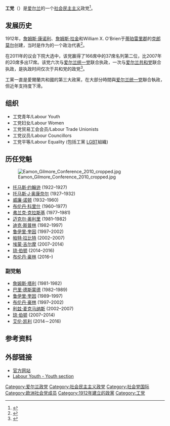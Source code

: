 {{Infobox political party
|name  = 工党
|name_native   = Páirtí an Lucht Oibre
|logo          = The logo of Labour Party in Ireland 2021.svg
|leader1_title = 主席
|leader1_name  = {{tsl|en|Brendan Howlin|布伦丹·豪林}}
|founder       = [[詹姆斯·康诺利|詹姆斯·康诺利]],<br />[[詹姆斯·拉金|詹姆斯·拉金]],<br />{{tsl|en|William X. O'Brien|威廉·X·奥布赖恩}}
|foundation    = {{start date|1912}}
|党歌=《[[红旗_(歌曲)|红旗]]》
|headquarters  = {{IRL}}[[都柏林|都柏林]]
|ideology      = [[社会民主主义|社会民主主义]]<br>[[亲欧洲主义|亲欧洲主义]]
|position      = [[中间偏左|中间偏左]]
|youth_wing    = 工党青年
|妇女组织 = 工党妇女
|international = [[社会党国际|社会党国际]]
|european      = [[欧洲社会党|欧洲社会党]]
|europarl      = [[社会主义者和民主人士进步联盟|社会主义者和民主人士进步联盟]]
|colours       = [[红色|红色]]
|country       = 爱尔兰
|website       = {{URL|http://www.labour.ie/}}
|colorcode     = {{Party meta/color/工黨 (愛爾蘭)}}
|seats1_title  = [[爱尔兰众议院|众议院]]
|seats1        = {{Infobox political party/seats|7|158|hex={{Party meta/color/工黨 (愛爾蘭)}}}}
|seats2_title  = [[爱尔兰参议院|参议院]]
|seats2        = {{Infobox political party/seats|5|60|hex={{Party meta/color/工黨 (愛爾蘭)}}}}
|seats3_title  = [[欧洲议会|欧洲议会]]
|seats3        = {{Infobox political party/seats|0|11|hex={{Party meta/color/工黨 (愛爾蘭)}}}}
|seats4_title  = {{link-en|地方政府 (愛爾蘭)|Local government in the Republic of Ireland|地方政府}}
|seats4        = {{Infobox political party/seats|50|949|hex={{Party meta/color/工黨 (愛爾蘭)}}}}
}}
'''工党'''（{{lang-ga|Páirtí an Lucht Oibre}}）是[[爱尔兰|爱尔兰]]的一个[[社会民主主义|社会民主主义]]政党<ref name="parties-and-elections.de">{{Cite web |url=http://www.parties-and-elections.de/ireland.html |title=Parties and Elections in Europe: The database about parliamentary elections and political parties in Europe, by Wolfram Nordsieck |access-date=2011-11-01 |archive-date=2013-07-28 |archive-url=https://web.archive.org/web/20130728155107/http://www.parties-and-elections.eu/ireland.html |dead-url=no }}</ref>。

== 发展历史 ==
1912年，[[詹姆斯·康诺利|詹姆斯·康诺利]]、[[詹姆斯·拉金|詹姆斯·拉金]]和William X. O'Brien于[[蒂珀雷里郡|蒂珀雷里郡]]的[[克朗梅尔|克郎莫尔]]创建，当时是作为{{tsl|en|Irish Trade Union Congress|爱尔兰工会大会}}的一个政治代表<ref>{{cite web |url=http://www.labour.ie/party/history.html |title=Labour's proud history |publisher=labour.ie |accessdate=2011-01-01 |archive-date=2020-10-26 |archive-url=https://web.archive.org/web/20201026131540/https://www.labour.ie/party/history.html |dead-url=no }}</ref>。 

在2011年的议会下院大选中，该党赢得了166席中的37席名列第二位，比2007年的20席多出17席。该党六次与[[爱尔兰统一党|爱尔兰统一党]]联合执政，一次与[[爱尔兰共和党|爱尔兰共和党]]联合执政，是执政时间仅次于共和党的政党<ref name=RTE_03062011>{{cite web |url=http://www.rte.ie/news/2011/0306/politics.html |title=FG and Labour discuss programme for government |publisher=[[RTE|RTE]] |accessdate=2011-03-06 |archive-date=2012-11-02 |archive-url=https://web.archive.org/web/20121102235554/http://www.rte.ie/news/2011/0306/politics.html |dead-url=no }}</ref>。

工黨一直是愛爾蘭共和國的第三大政黨，在大部分時間與[[爱尔兰统一党|爱尔兰统一党]]聯合執政，但近年支持度下滑。

== 组织 ==
* 工党青年/Labour Youth
* 工党妇女/Labour Women
* 工党贸易工会会员/Labour Trade Unionists
* 工党议员/Labour Councillors
* 工党平等/Labour Equality (包括工黨 [[LGBT|LGBT]]組織)

== 历任党魁 ==
[[File:Eamon_Gilmore_Conference_2010_cropped.jpg|thumb]]
*[[托马斯·约翰逊_(爱尔兰政治人物)|托马斯·约翰逊]] (1922–1927)
*[[托马斯·J·奥康奈尔|托马斯·J·奥康奈尔]] (1927–1932)
*[[威廉·诺顿|威廉·诺顿]] (1932–1960)
*[[布伦丹·科里什|布伦丹·科里什]] (1960–1977)
*[[弗兰克·克拉斯基|弗兰克·克拉斯基]] (1977–1981)
*[[迈克尔·奥利里_(政治人物)|迈克尔·奥利里]] (1981–1982)
*[[迪克·斯普林|迪克·斯普林]] (1982–1997)
*[[鲁伊里·奎因|鲁伊里·奎因]] (1997–2002)
*[[帕特·拉比特|帕特·拉比特]] (2002–2007)
*[[埃蒙·吉尔摩|埃蒙·吉尔摩]] (2007–2014)
*[[琼·伯顿|琼·伯顿]] (2014–2016)
*[[布伦丹·豪林|布伦丹·豪林]] (2016–)

=== 副党魁 ===
*[[詹姆斯·塔利_(爱尔兰政治人物)|詹姆斯·塔利]] (1981-1982)
*[[巴里·德斯蒙德|巴里·德斯蒙德]] (1982–1989)
*[[鲁伊里·奎因|鲁伊里·奎因]] (1989–1997)
*[[布伦丹·豪林|布伦丹·豪林]] (1997–2002)
*[[利兹·麦克马纳斯|利兹·麦克马纳斯]] (2002–2007)
*[[琼·伯顿|琼·伯顿]] (2007–2014)
*[[艾伦·凯利_(政治人物)|艾伦·凯利]] (2014－2016)

== 参考资料 ==
{{Reflist}}

== 外部链接 ==
{{Commons category|Labour Party (Ireland)}}
* [http://www.labour.ie/ 官方网站] {{Wayback|url=http://www.labour.ie/ |date=20110310152414 }}
* [https://web.archive.org/web/20141220085408/http://www.labouryouth.ie/ Labour Youth - Youth section]
{{爱尔兰政党}}
{{工党 (爱尔兰)}}
[[Category:爱尔兰政党|Category:爱尔兰政党]]
[[Category:社会民主主义政党|Category:社会民主主义政党]]
[[Category:社会党国际|Category:社会党国际]]
[[Category:欧洲社会党成员|Category:欧洲社会党成员]]
[[Category:1912年建立的政黨|Category:1912年建立的政黨]]
[[Category:工党|Category:工党]]